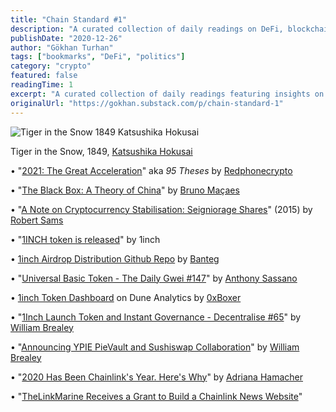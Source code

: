 ```yaml
---
title: "Chain Standard #1"
description: "A curated collection of daily readings on DeFi, blockchain technology, and crypto developments, featuring insights on 2021 acceleration, China theory, and emerging tokenomics."
publishDate: "2020-12-26"
author: "Gökhan Turhan"
tags: ["bookmarks", "DeFi", "politics"]
category: "crypto"
featured: false
readingTime: 1
excerpt: "A curated collection of daily readings featuring insights on 2021 acceleration, China theory, cryptocurrency stabilization, and DeFi developments, showcasing key articles and resources from the blockchain ecosystem."
originalUrl: "https://gokhan.substack.com/p/chain-standard-1"
---
```


![Tiger in the Snow 1849 Katsushika Hokusai](/blog/images/tiger-in-the-snow-1849-katsushika-hokusai.jpeg)

Tiger in the Snow, 1849, [Katsushika Hokusai](https://en.wikipedia.org/wiki/Hokusai)

• "[2021: The Great Acceleration](https://redphone.substack.com/p/theses-2021)" aka *95 Theses* by [Redphonecrypto](https://twitter.com/redphonecrypto)

• "[The Black Box: A Theory of China](https://brunomacaes.substack.com/p/the-black-box-a-theory-of-china)" by [Bruno Maçaes](https://twitter.com/MacaesBruno)

• "[A Note on Cryptocurrency Stabilisation: Seigniorage Shares](https://github.com/rmsams/stablecoins/blob/master/paper.pdf)" (2015) by [Robert Sams](https://twitter.com/codedlogic?lang=en)

• "[1INCH token is released](https://1inch-exchange.medium.com/1inch-token-is-released-e69ad69cf3ee)" by 1inch

• [1inch Airdrop Distribution Github Repo](https://gist.github.com/banteg/12708815fb63239d9f28dec5df8641f9) by [Banteg](https://twitter.com/bantg)

• "[Universal Basic Token - The Daily Gwei #147](https://thedailygwei.substack.com/p/universal-basic-token-the-daily-gwei)" by [Anthony Sassano](https://twitter.com/sassal0x)

• [1inch Token Dashboard](https://duneanalytics.com/0xBoxer/1inch-token) on Dune Analytics by [0xBoxer](https://twitter.com/0xBoxer)

• "[1Inch Launch Token and Instant Governance - Decentralise #65](https://decentralise.substack.com/p/1inch-launch-token-and-instant-governance)" by [William Brealey](https://twitter.com/Decentralise__)

• "[Announcing YPIE PieVault and Sushiswap Collaboration](https://medium.com/piedao/announcing-ypie-pievault-and-sushiswap-collaboration-a89b102e81e7)" by [William Brealey](https://twitter.com/Decentralise__)

• "[2020 Has Been Chainlink's Year. Here's Why](https://decrypt.co/51015/2020-has-been-chainlinks-year-heres-why)" by [Adriana Hamacher](https://twitter.com/AdrianaHamacher)

• "[TheLinkMarine Receives a Grant to Build a Chainlink News Website](https://blog.chain.link/thelinkmarine-receives-a-grant-to-build-a-chainlink-news-website/)"